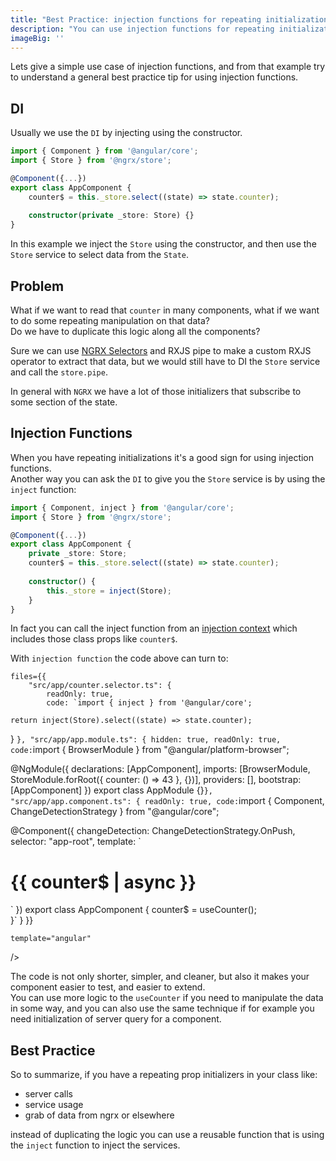 ```yaml
---
title: "Best Practice: injection functions for repeating initializations"
description: "You can use injection functions for repeating initializations. Let's see how it works with NGRX"
imageBig: ''
---
```


Lets give a simple use case of injection functions, and from that example try to understand a general best practice tip for using injection functions.

## DI

Usually we use the `DI` by injecting using the constructor.

```typescript
import { Component } from '@angular/core';
import { Store } from '@ngrx/store';

@Component({...})
export class AppComponent {
	counter$ = this._store.select((state) => state.counter);
	
	constructor(private _store: Store) {}
}
``` 

In this example we inject the `Store` using the constructor, and then use the `Store` service to select data from the `State`.

## Problem

What if we want to read that `counter` in many components, what if we want to do some repeating manipulation on that data?  
Do we have to duplicate this logic along all the components?

Sure we can use [NGRX Selectors](https://ngrx.io/guide/store/selectors) and RXJS pipe to make a custom RXJS operator to extract that data, but we would still have to DI the `Store` service and call the `store.pipe`.  

In general with `NGRX` we have a lot of those initializers that subscribe to some section of the state.

## Injection Functions

When you have repeating initializations it's a good sign for using injection functions.  
Another way you can ask the `DI` to give you the `Store` service is by using the `inject` function:

```typescript
import { Component, inject } from '@angular/core';
import { Store } from '@ngrx/store';

@Component({...})
export class AppComponent {
	private _store: Store;
	counter$ = this._store.select((state) => state.counter);
	
	constructor() {
		this._store = inject(Store);
	}
}
```

In fact you can call the inject function from an [injection context](https://angular.io/guide/dependency-injection-context) which includes those class props like `counter$`.  

With `injection function` the code above can turn to:

<div className="mt-5">
<Sandpack 
	customSetup={{ 
		dependencies: { 
			"@ngrx/store": "^16.3.0",
			"@angular/core": "^16.2.0",
			"@angular/platform-browser": "^16.2.0",
			"@angular/platform-browser-dynamic": "^16.2.0",
			"@angular/common": "^16.2.0",
			"@angular/compiler": "^16.2.0"
		}
	}}
	
	files={{
		"src/app/counter.selector.ts": {
			readOnly: true,	
			code: `import { inject } from '@angular/core';

	return inject(Store).select((state) => state.counter);
}
			`
		},
		"src/app/app.module.ts": {
			hidden: true,
			readOnly: true,
			code: `import { BrowserModule } from "@angular/platform-browser";



@NgModule({
  declarations: [AppComponent],
  imports: [BrowserModule, StoreModule.forRoot({
		counter: () => 43
	}, {})],
  providers: [],
  bootstrap: [AppComponent]
})
export class AppModule {}`
		},
		"src/app/app.component.ts": {
			readOnly: true,
			code: `import { Component, ChangeDetectionStrategy } from "@angular/core";


@Component({
	changeDetection: ChangeDetectionStrategy.OnPush,
	selector: "app-root",
	template: \`<h1>{{ counter$ | async }}</h1>\`
})
export class AppComponent {
	counter$ = useCounter();	
}`
		}
	}}
	
	template="angular" 
/>
</div>

The code is not only shorter, simpler, and cleaner, but also it makes your component easier to test, and easier to extend.  
You can use more logic to the `useCounter` if you need to manipulate the data in some way, and you can also use the same technique if for example you need initialization of server query for a component.

## Best Practice

So to summarize, if you have a repeating prop initializers in your class like: 
- server calls
- service usage
- grab of data from ngrx or elsewhere

instead of duplicating the logic you can use a reusable function that is using the `inject` function to inject the services.

